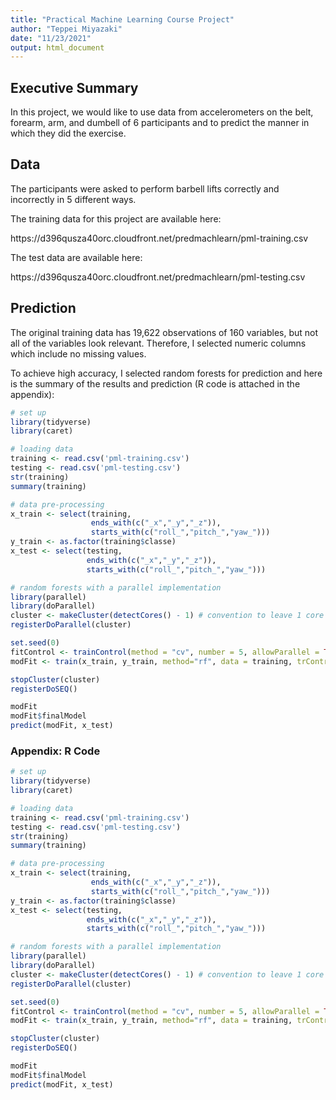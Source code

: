 ```yaml
---
title: "Practical Machine Learning Course Project"
author: "Teppei Miyazaki"
date: "11/23/2021"
output: html_document
---
```


## Executive Summary
In this project, we would like to use data from accelerometers on the belt, forearm, arm, and dumbell of 6 participants and to predict the manner in which they did the exercise.

##  Data
The participants were asked to perform barbell lifts correctly and incorrectly in 5 different ways.

The training data for this project are available here:

https://d396qusza40orc.cloudfront.net/predmachlearn/pml-training.csv

The test data are available here:

https://d396qusza40orc.cloudfront.net/predmachlearn/pml-testing.csv

## Prediction
The original training data has 19,622 observations of 160 variables, but not all of the variables look relevant. Therefore, I selected numeric columns which include no missing values.

To achieve high accuracy, I selected random forests for prediction and here is the summary of the results and prediction (R code is attached in the appendix):

```r
# set up
library(tidyverse)
library(caret)

# loading data
training <- read.csv('pml-training.csv')
testing <- read.csv('pml-testing.csv')
str(training)
summary(training)

# data pre-processing
x_train <- select(training, 
                  ends_with(c("_x","_y","_z")),
                  starts_with(c("roll_","pitch_","yaw_")))
y_train <- as.factor(training$classe)
x_test <- select(testing,
                 ends_with(c("_x","_y","_z")),
                 starts_with(c("roll_","pitch_","yaw_")))

# random forests with a parallel implementation
library(parallel)
library(doParallel)
cluster <- makeCluster(detectCores() - 1) # convention to leave 1 core for OS
registerDoParallel(cluster)

set.seed(0)
fitControl <- trainControl(method = "cv", number = 5, allowParallel = TRUE)
modFit <- train(x_train, y_train, method="rf", data = training, trControl = fitControl)

stopCluster(cluster)
registerDoSEQ()
```

```r
modFit
modFit$finalModel
predict(modFit, x_test)
```


\newpage
### Appendix: R Code
```r
# set up
library(tidyverse)
library(caret)

# loading data
training <- read.csv('pml-training.csv')
testing <- read.csv('pml-testing.csv')
str(training)
summary(training)

# data pre-processing
x_train <- select(training, 
                  ends_with(c("_x","_y","_z")),
                  starts_with(c("roll_","pitch_","yaw_")))
y_train <- as.factor(training$classe)
x_test <- select(testing,
                 ends_with(c("_x","_y","_z")),
                 starts_with(c("roll_","pitch_","yaw_")))

# random forests with a parallel implementation
library(parallel)
library(doParallel)
cluster <- makeCluster(detectCores() - 1) # convention to leave 1 core for OS
registerDoParallel(cluster)

set.seed(0)
fitControl <- trainControl(method = "cv", number = 5, allowParallel = TRUE)
modFit <- train(x_train, y_train, method="rf", data = training, trControl = fitControl)

stopCluster(cluster)
registerDoSEQ()

modFit
modFit$finalModel
predict(modFit, x_test)
```
